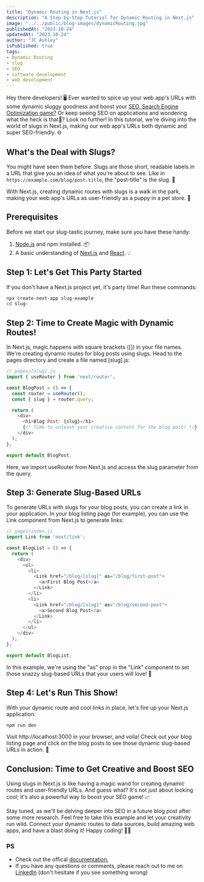 ```yaml
---
title: "Dynamic Routing in Next.js"
description: "A Step-by-Step Tutorial for Dynamic Routing in Next.js"
image: "../../public/blog-images/dynamicRouting.jpg"
publishedAt: "2023-10-24"
updatedAt: "2023-10-24"
author: "JC Ashley"
isPublished: true
tags: 
- Dynamic Routing
- slug
- SEO
- software development
- web development
---
```



Hey there developers! 🖥️ Ever wanted to spice up your web app's URLs with some dynamic sluggy goodness and boost your [SEO, Search Engine Optimization game?](https://developers.google.com/search/docs/fundamentals/seo-starter-guide) Or keep seeing SEO on applications and wondering what the heck is that🤔? Look no further! In this tutorial, we're diving into the world of slugs in Next.js, making our web app's URLs both dynamic and super SEO-friendly. 🌐

## What's the Deal with Slugs?

You might have seen them before. Slugs are those short, readable labels in a URL that give you an idea of what you're about to see. Like in `https://example.com/blog/post-title`, the "post-title" is the slug. 🐌

With Next.js, creating dynamic routes with slugs is a walk in the park, making your web app's URLs as user-friendly as a puppy in a pet store. 🐶

## Prerequisites

Before we start our slug-tastic journey, make sure you have these handy:

1. [Node.js](https://nodejs.org/en) and npm installed. 📦
2. A basic understanding of [Next.js](https://nextjs.org/) and [React](https://react.dev/). 💡

## Step 1: Let's Get This Party Started

If you don't have a Next.js project yet, it's party time! Run these commands:

```bash
npx create-next-app slug-example
cd slug-
```

## Step 2: Time to Create Magic with Dynamic Routes!
In Next.js, magic happens with square brackets ([]) in your file names. We're creating dynamic routes for blog posts using slugs. Head to the pages directory and create a file named [slug].js:

```js
// pages/[slug].js
import { useRouter } from 'next/router';

const BlogPost = () => {
  const router = useRouter();
  const { slug } = router.query;

  return (
    <div>
      <h1>Blog Post: {slug}</h1>
      {/* Time to unleash your creative content for the blog post! */}
    </div>
  );
};

export default BlogPost;
```
Here, we import useRouter from Next.js and access the slug parameter from the query.

## Step 3: Generate Slug-Based URLs
To generate URLs with slugs for your blog posts, you can create a link in your application. In your blog listing page (for example), you can use the Link component from Next.js to generate links:

```js
// pages/index.js
import Link from 'next/link';

const BlogList = () => {
  return (
    <div>
      <ul>
        <li>
          <Link href="/blog/[slug]" as="/blog/first-post">
            <a>First Blog Post</a>
          </Link>
        </li>
        <li>
          <Link href="/blog/[slug]" as="/blog/second-post">
            <a>Second Blog Post</a>
          </Link>
        </li>
      </ul>
    </div>
  );
};

export default BlogList;
```

In this example, we're using the "as" prop in the "Link" component to set those snazzy slug-based URLs that your users will love! 🚗

## Step 4: Let's Run This Show!
With your dynamic route and cool links in place, let's fire up your Next.js application:

```bash
npm run dev
```

Visit http://localhost:3000 in your browser, and voila! Check out your blog listing page and click on the blog posts to see those dynamic slug-based URLs in action. 🌟

## Conclusion: Time to Get Creative and Boost SEO
Using slugs in Next.js is like having a magic wand for creating dynamic routes and user-friendly URLs. And guess what? It's not just about looking cool; it's also a powerful way to boost your SEO game! 📈 

Stay tuned, as we'll be delving deeper into SEO in a future blog post after some more research. Feel free to take this example and let your creativity run wild. Connect your dynamic routes to data sources, build amazing web apps, and have a blast doing it! Happy coding! 🎉🚀

### PS 
- Check out the offical [documentation.](https://nextjs.org/docs/app/building-your-application/routing/dynamic-routes)
- If you have any questions or comments, please reach out to me on [LinkedIn](https://www.linkedin.com/in/jeremy-ashley-webdev/) (don't hesitate if you see something wrong)
